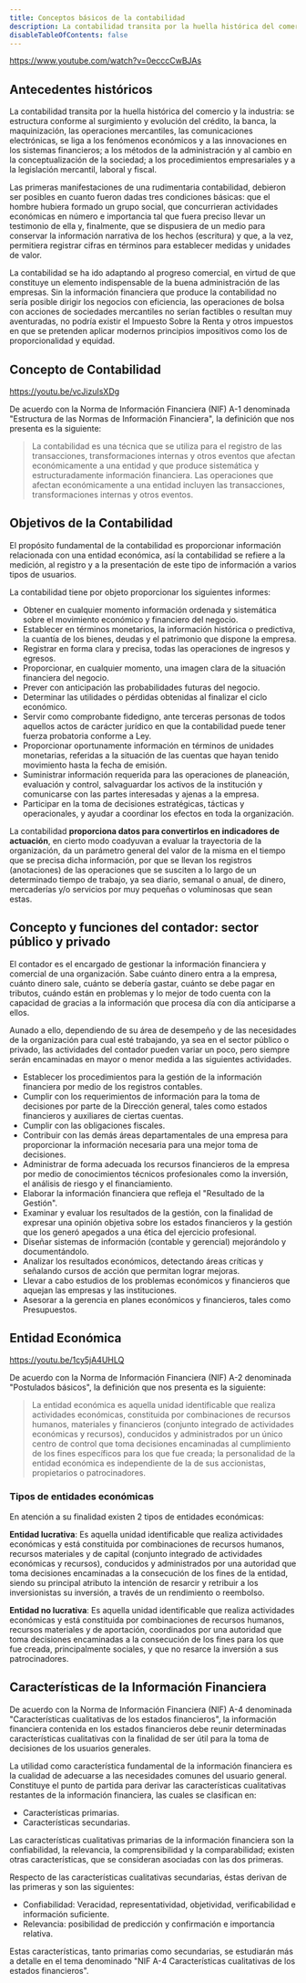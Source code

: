 ```yaml
---
title: Conceptos básicos de la contabilidad
description: La contabilidad transita por la huella histórica del comercio y la industria.
disableTableOfContents: false
---
```

https://www.youtube.com/watch?v=0ecccCwBJAs

## Antecedentes históricos

La contabilidad transita por la huella histórica del comercio y la industria: se estructura conforme al surgimiento y evolución del crédito, la banca, la maquinización, las operaciones mercantiles, las comunicaciones electrónicas, se liga a los fenómenos económicos y a las innovaciones en los sistemas financieros; a los métodos de la administración y al cambio en la conceptualización de la sociedad; a los procedimientos empresariales y a la legislación mercantil, laboral y fiscal.

Las primeras manifestaciones de una rudimentaria contabilidad, debieron ser posibles en cuanto fueron dadas tres condiciones básicas: que el hombre hubiera formado un grupo social, que concurrieran actividades económicas en número e importancia tal que fuera preciso llevar un testimonio de ella y, finalmente, que se dispusiera de un medio para conservar la información narrativa de los hechos (escritura) y que, a la vez, permitiera registrar cifras en términos para establecer medidas y unidades de valor.

La contabilidad se ha ido adaptando al progreso comercial, en virtud de que constituye un elemento indispensable de la buena administración de las empresas. Sin la información financiera que produce la contabilidad no sería posible dirigir los negocios con eficiencia, las operaciones de bolsa con acciones de sociedades mercantiles no serían factibles o resultan muy aventuradas, no podría existir el Impuesto Sobre la Renta y otros impuestos en que se pretenden aplicar modernos principios impositivos como los de proporcionalidad y equidad.

## Concepto de Contabilidad
https://youtu.be/vcJizuIsXDg

De acuerdo con la Norma de Información Financiera (NIF) A-1 denominada "Estructura de las Normas de Información Financiera", la definición que nos presenta es la siguiente:

> La contabilidad es una técnica que se utiliza para el registro de las transacciones, transformaciones internas y otros eventos que afectan económicamente a una entidad y que produce sistemática y estructuradamente información financiera. Las operaciones que afectan económicamente a una entidad incluyen las transacciones, transformaciones internas y otros eventos.

## Objetivos de la Contabilidad

El propósito fundamental de la contabilidad es proporcionar información relacionada con una entidad económica, así la contabilidad se refiere a la medición, al registro y a la presentación de este tipo de información a varios tipos de usuarios.

La contabilidad tiene por objeto proporcionar los siguientes informes:

- Obtener en cualquier momento información ordenada y sistemática sobre el movimiento económico y financiero del negocio.
- Establecer en términos monetarios, la información histórica o predictiva, la cuantía de los bienes, deudas y el patrimonio que dispone la empresa.
- Registrar en forma clara y precisa, todas las operaciones de ingresos y egresos.
- Proporcionar, en cualquier momento, una imagen clara de la situación financiera del negocio.
- Prever con anticipación las probabilidades futuras del negocio.
- Determinar las utilidades o pérdidas obtenidas al finalizar el ciclo económico.
- Servir como comprobante fidedigno, ante terceras personas de todos aquellos actos de carácter jurídico en que la contabilidad puede tener fuerza probatoria conforme a Ley.
- Proporcionar oportunamente información en términos de unidades monetarias, referidas a la situación de las cuentas que hayan tenido movimiento hasta la fecha de emisión.
- Suministrar información requerida para las operaciones de planeación, evaluación y control, salvaguardar los activos de la institución y comunicarse con las partes interesadas y ajenas a la empresa.
- Participar en la toma de decisiones estratégicas, tácticas y operacionales, y ayudar a coordinar los efectos en toda la organización.

La contabilidad **proporciona datos para convertirlos en indicadores de actuación**, en cierto modo coadyuvan a evaluar la trayectoria de la organización, da un parámetro general del valor de la misma en el tiempo que se precisa dicha información, por que se llevan los registros (anotaciones) de las operaciones que se susciten a lo largo de un determinado tiempo de trabajo, ya sea diario, semanal o anual, de dinero, mercaderías y/o servicios por muy pequeñas o voluminosas que sean estas.

## Concepto y funciones del contador: sector público y privado

El contador es el encargado de gestionar la información financiera y comercial de una organización. Sabe cuánto dinero entra a la empresa, cuánto dinero sale, cuánto se debería gastar, cuánto se debe pagar en tributos, cuándo están en problemas y lo mejor de todo cuenta con la capacidad de gracias a la información que procesa día con día anticiparse a ellos.

Aunado a ello, dependiendo de su área de desempeño y de las necesidades de la organización para cual esté trabajando, ya sea en el sector público o privado, las actividades del contador pueden variar un poco, pero siempre serán encaminadas en mayor o menor medida a las siguientes actividades.

- Establecer los procedimientos para la gestión de la información financiera por medio de los registros contables.
- Cumplir con los requerimientos de información para la toma de decisiones por parte de la Dirección general, tales como estados financieros y auxiliares de ciertas cuentas.
- Cumplir con las obligaciones fiscales.
- Contribuir con las demás áreas departamentales de una empresa para proporcionar la información necesaria para una mejor toma de decisiones.
- Administrar de forma adecuada los recursos financieros de la empresa por medio de conocimientos técnicos profesionales como la inversión, el análisis de riesgo y el financiamiento.
- Elaborar la información financiera que refleja el "Resultado de la Gestión".
- Examinar y evaluar los resultados de la gestión, con la finalidad de expresar una opinión objetiva sobre los estados financieros y la gestión que los generó apegados a una ética del ejercicio profesional.
- Diseñar sistemas de información (contable y gerencial) mejorándolo y documentándolo.
- Analizar los resultados económicos, detectando áreas críticas y señalando cursos de acción que permitan lograr mejoras.
- Llevar a cabo estudios de los problemas económicos y financieros que aquejan las empresas y las instituciones.
- Asesorar a la gerencia en planes económicos y financieros, tales como Presupuestos.

## Entidad Económica
https://youtu.be/1cy5jA4UHLQ

De acuerdo con la Norma de Información Financiera (NIF) A-2 denominada "Postulados básicos", la definición que nos presenta es la siguiente:

> La entidad económica es aquella unidad identificable que realiza actividades económicas, constituida por combinaciones de recursos humanos, materiales y financieros (conjunto integrado de actividades económicas y recursos), conducidos y administrados por un único centro de control que toma decisiones encaminadas al cumplimiento de los fines específicos para los que fue creada; la personalidad de la entidad económica es independiente de la de sus accionistas, propietarios o patrocinadores.

### Tipos de entidades económicas

En atención a su finalidad existen 2 tipos de entidades económicas:

**Entidad lucrativa**: Es aquella unidad identificable que realiza actividades económicas y está constituida por combinaciones de recursos humanos, recursos materiales y de capital (conjunto integrado de actividades económicas y recursos), conducidos y administrados por una autoridad que toma decisiones encaminadas a la consecución de los fines de la entidad, siendo su principal atributo la intención de resarcir y retribuir a los inversionistas su inversión, a través de un rendimiento o reembolso.

**Entidad no lucrativa**: Es aquella unidad identificable que realiza actividades económicas y está constituida por combinaciones de recursos humanos, recursos materiales y de aportación, coordinados por una autoridad que toma decisiones encaminadas a la consecución de los fines para los que fue creada, principalmente sociales, y que no resarce la inversión a sus patrocinadores.

## Características de la Información Financiera

De acuerdo con la Norma de Información Financiera (NIF) A-4 denominada "Características cualitativas de los estados financieros", la información financiera contenida en los estados financieros debe reunir determinadas características cualitativas con la finalidad de ser útil para la toma de decisiones de los usuarios generales.

La utilidad como característica fundamental de la información financiera es la cualidad de adecuarse a las necesidades comunes del usuario general. Constituye el punto de partida para derivar las características cualitativas restantes de la información financiera, las cuales se clasifican en:

- Características primarias.
- Características secundarias.

Las características cualitativas primarias de la información financiera son la confiabilidad, la relevancia, la comprensibilidad y la comparabilidad; existen otras características, que se consideran asociadas con las dos primeras.

Respecto de las características cualitativas secundarias, éstas derivan de las primeras y son las siguientes:

- Confiabilidad: Veracidad, representatividad, objetividad, verificabilidad e información suficiente.
- Relevancia: posibilidad de predicción y confirmación e importancia relativa.

Estas características, tanto primarias como secundarias, se estudiarán más a detalle en el tema denominado "NIF A-4 Características cualitativas de los estados financieros".